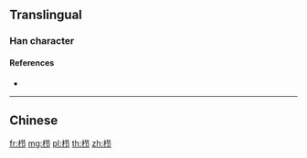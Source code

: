 {{also|櫛}}
==Translingual==

===Han character===
{{Han char|rn=75|rad=木|as=05|sn=9|four=|canj=DTSL|ids=⿰木节}}

====References====
* {{Han ref|kx=0521.121|hdz=21178.040|uh=6809|ud=26633}}

----

==Chinese==
{{zh-see|櫛}}

[[fr:栉]]
[[mg:栉]]
[[pl:栉]]
[[th:栉]]
[[zh:栉]]